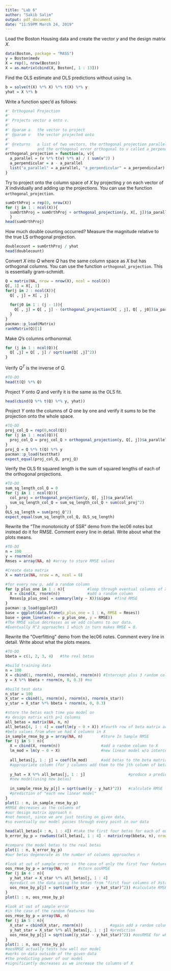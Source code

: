 ---
title: "Lab 6"
author: "Sakib Salim"
output: pdf_document
date: "11:59PM March 24, 2019"
---

Load the Boston Housing data and create the vector $y$ and the design matrix $X$.

```{r}
data(Boston, package = "MASS")
y = Boston$medv
X = rep(1, nrow(Boston))
X = as.matrix(cbind(X, Boston[, 1 : 13]))
```

Find the OLS estimate and OLS predictions without using `lm`.

```{r}
b = solve(t(X) %*% X) %*% t(X) %*% y
yhat = X %*% b
```

Write a function spec'd as follows:

```{r}
#' Orthogonal Projection
#'
#' Projects vector a onto v.
#'
#' @param a   the vector to project
#' @param v   the vector projected onto
#'
#' @returns   a list of two vectors, the orthogonal projection parallel to v named a_parallel, 
#'            and the orthogonal error orthogonal to v called a_perpendicular
orthogonal_projection = function(a, v){
  a_parallel = (v %*% t(v) %*% a) / ( sum(v^2) )
  a_perpendicular = a - a_parallel
  list("a_parallel" = a_parallel, "a_perpendicular" = a_perpendicular)
}

```


Try to project onto the column space of $X$ by projecting $y$ on each vector of $X$ individually and adding up the projections. You can use the function `orthogonal_projection`.

```{r}
sumOrthProj = rep(0, nrow(X))
for (j in 1 : ncol(X)){
  sumOrthProj = sumOrthProj + orthogonal_projection(y, X[, j])$a_parallel
  }
head(sumOrthProj)
```

How much double counting occurred? Measure the magnitude relative to the true LS orthogonal projection.

```{r}
doublecount = sumOrthProj / yhat
head(doublecount)
```

Convert $X$ into $Q$ where $Q$ has the same column space as $X$ but has orthogonal columns. You can use the function `orthogonal_projection`. This is essentially gram-schmidt.

```{r}
Q = matrix(NA, nrow = nrow(X), ncol = ncol(X))
Q[, 1] = X[, 1]
for(j in 2 : ncol(X)){
  Q[ , j] = X[ , j]
  
  for(j0 in 1 : (j - 1)){
    Q[ , j] = Q[ , j] - (orthogonal_projection(X[ , j], Q[ , j0])$a_parallel)
  }
}
pacman::p_load(Matrix)
rankMatrix(Q)[1]
```

Make $Q$'s columns orthonormal.

```{r}
for (j in 1 : ncol(Q)){
  Q[ ,j] = Q[ , j] / sqrt(sum(Q[ ,j]^2)) 
}
```

Verify $Q^T$ is the inverse of $Q$.

```{r}
#TO-DO
head(t(Q) %*% Q)
```


Project $Y$ onto $Q$ and verify it is the same as the OLS fit.

```{r}
head(cbind(Q %*% t(Q) %*% y, yhat))
```


Project $Y$ onto the columns of $Q$ one by one and verify it sums to be the projection onto the whole space.

```{r}
#TO-DO
proj_col_Q = rep(0,ncol(Q))
for (j in 1 : ncol(Q)){
  proj_col_Q = proj_col_Q + orthogonal_projection(y, Q[, j])$a_parallel
}
proj_Q = Q %*% t(Q) %*% y
pacman::p_load(testthat)
expect_equal(proj_col_Q, proj_Q)
```

Verify the OLS fit squared length is the sum of squared lengths of each of the orthogonal projections.

```{r}
#TO-DO
sum_sq_length_col_Q = 0
for (j in 1 : ncol(Q)){
  col_proj = orthogonal_projection(y, Q[, j])$a_parallel
  sum_sq_length_col_Q = sum_sq_length_col_Q + sum(col_proj^2)
}
OLS_sq_length = sum(proj_Q^2)
expect_equal(sum_sq_length_col_Q, OLS_sq_length)
```

Rewrite the "The monotonicity of SSR" demo from the lec06 notes but instead do it for RMSE. Comment every line in detail. Write about what the plots means.

```{r}
#TO-DO
n = 100
y = rnorm(n)
Rmses = array(NA, n) #array to store RMSE values

#Create data matrix
X = matrix(NA, nrow = n, ncol = 0)

#for every new p, add a random column
for (p_plus_one in 1 : n){          #loop through eventual columns of X
  X = cbind(X, rnorm(n))            #add a random column
  Rmses[p_plus_one] = summary(lm(y ~ X))$sigma  #find RMSE
}
pacman::p_load(ggplot2)
base = ggplot(data.frame(p_plus_one = 1 : n, RMSE = Rmses))
base + geom_line(aes(x = p_plus_one, y = RMSE))
#The RMSE value decreases as we add columns to our data.
#Eventually R^2 approaches 1 which in turn makes RMSE = 0.
```

Rewrite the "Overfitting" demo from the lec06 notes. Comment every line in detail. Write about what the plots means.

```{r}
#TO-DO
bbeta = c(1, 2, 3, 4)   #the real betas

#build training data
n = 100
X = cbind(1, rnorm(n), rnorm(n), rnorm(n)) #Intercept plus 3 random columns
y = X %*% bbeta + rnorm(n, 0, 0.3) #ma

#build test data
n_star = 100
X_star = cbind(1, rnorm(n), rnorm(n), rnorm(n_star))
y_star = X_star %*% bbeta + rnorm(n, 0, 0.3)

#store the betas each time you model on 
#a design matrix with p+1 columns
all_betas = matrix(NA, n, n)
all_betas[4, 1 : 4] = coef(lm(y ~ 0 + X)) #fourth row of beta matrix are the 
#beta values from when we had 4 columns in X
in_sample_rmse_by_p = array(NA, n)        #Store In Sample RMSE
for (j in 5 : n){
  X = cbind(X, rnorm(n))                  #add a random column to X
  lm_mod = lm(y ~ 0 + X)                  #new linear model w/o intercept
  
  all_betas[j, 1 : j] = coef(lm_mod)      #add betas to the beta matrix in the 
  #appropriate column (for j columns add them to the jth column of beta matrix)
  
  y_hat = X %*% all_betas[j, 1 : j]                   #produce a prediction our 
  #new model(using new betas)
  
  in_sample_rmse_by_p[j] = sqrt(sum((y - y_hat)^2))   #calculate RMSE for the 
  #prediction of "each new linear model"
}
plot(1 : n, in_sample_rmse_by_p)
#RMSE decreases as the columns of 
#our design matrix approach n
#not honest, since we are just testing on given data,
#so eventually our model passes through every point in our data

head(all_betas[4 : n, 1 : 4]) #take the first four betas for each of our models
b_error_by_p = rowSums((all_betas[, 1 : 4] - matrix(rep(bbeta, n), nrow = n, byrow = TRUE))^2) 

#compare the model betas to the real betas
plot(1 : n, b_error_by_p)
#our betas degenerate as the number of columns approaches n

#look at out of sample error in the case of only the first four features
oos_rmse_by_p = array(NA, n)    #store oosRMSE
for (j in 4 : n){
  y_hat_star = X_star %*% all_betas[j, 1 : 4]    
  #predict on the data using the betas from "first four columns of Xstar" 
  oos_rmse_by_p[j] = sqrt(sum((y_star - y_hat_star)^2)) #calculate RMSE
}
plot(1 : n, oos_rmse_by_p)

#look at out of sample error 
#in the case of the random features too
oos_rmse_by_p = array(NA, n)
for (j in 5 : n){
  X_star = cbind(X_star, rnorm(n))            #again add a random column
  y_hat_star = X_star %*% all_betas[j, 1 : j] #prediction
  oos_rmse_by_p[j] = sqrt(sum((y_star - y_hat_star)^2)) #oosRMSE for when you add random columns
}
plot(1 : n, oos_rmse_by_p)
#oosRMSE actually tests how well our model 
#works on data outside of the given data
#the predicting power of our model 
#significantly decreases as we increase the columns of X
```
